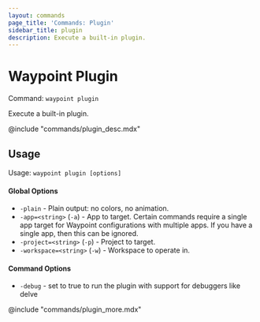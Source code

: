 ```yaml
---
layout: commands
page_title: 'Commands: Plugin'
sidebar_title: plugin
description: Execute a built-in plugin.
---
```


# Waypoint Plugin

Command: `waypoint plugin`

Execute a built-in plugin.

@include "commands/plugin_desc.mdx"

## Usage

Usage: `waypoint plugin [options]`

#### Global Options

- `-plain` - Plain output: no colors, no animation.
- `-app=<string>` (`-a`) - App to target. Certain commands require a single app target for Waypoint configurations with multiple apps. If you have a single app, then this can be ignored.
- `-project=<string>` (`-p`) - Project to target.
- `-workspace=<string>` (`-w`) - Workspace to operate in.

#### Command Options

- `-debug` - set to true to run the plugin with support for debuggers like delve

@include "commands/plugin_more.mdx"
